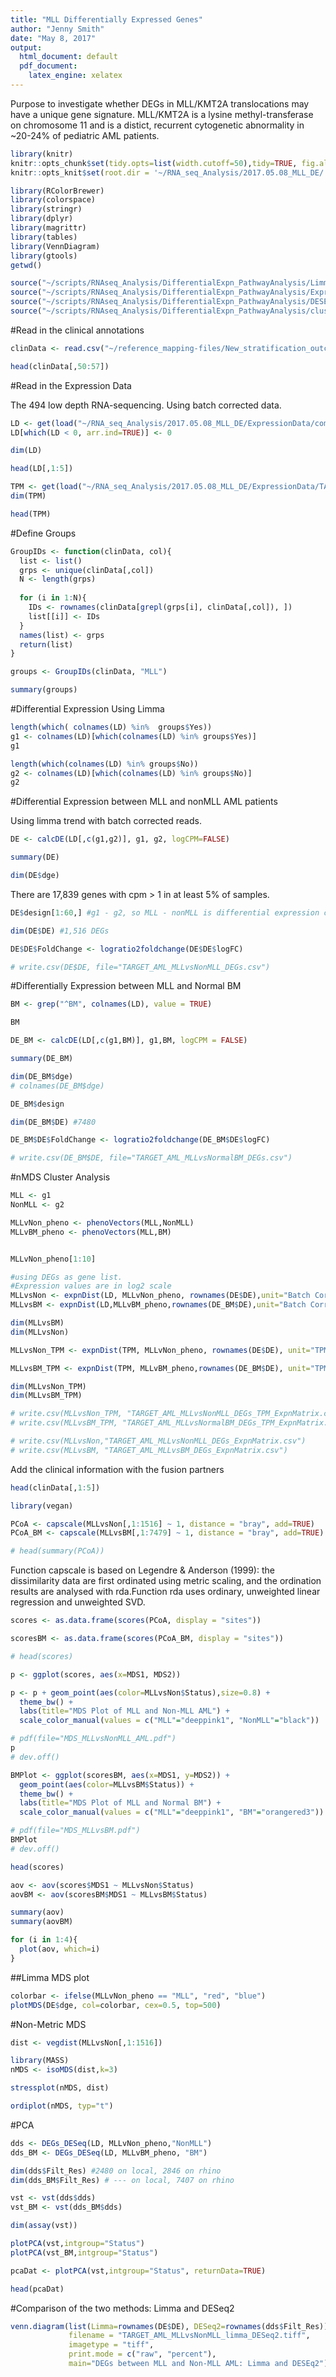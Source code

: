```yaml
---
title: "MLL Differentially Expressed Genes"
author: "Jenny Smith"
date: "May 8, 2017"
output:
  html_document: default
  pdf_document:
    latex_engine: xelatex
---
```


Purpose to investigate whether DEGs in MLL/KMT2A translocations may have a unique gene signature. MLL/KMT2A is a lysine methyl-transferase on chromosome 11 and is a distict, recurrent cytogenetic abnormality in ~20-24% of pediatric AML patients. 

```r
library(knitr)
knitr::opts_chunk$set(tidy.opts=list(width.cutoff=50),tidy=TRUE, fig.align='center')
knitr::opts_knit$set(root.dir = '~/RNA_seq_Analysis/2017.05.08_MLL_DE/')
```


```r
library(RColorBrewer)
library(colorspace)
library(stringr)
library(dplyr)
library(magrittr)
library(tables)
library(VennDiagram)
library(gtools)
getwd()
```


```r
source("~/scripts/RNAseq_Analysis/DifferentialExpn_PathwayAnalysis/Limma_DE_Function.r")
source("~/scripts/RNAseq_Analysis/DifferentialExpn_PathwayAnalysis/Expression_Distribution_Plots_Function.r")
source("~/scripts/RNAseq_Analysis/DifferentialExpn_PathwayAnalysis/DESEq2_DE_Function.r")
source("~/scripts/RNAseq_Analysis/DifferentialExpn_PathwayAnalysis/clusterAnalysis_Function.r")
```


#Read in the clinical annotations
```r
clinData <- read.csv("~/reference_mapping-files/New_stratification_outcomes_updated_2017.03.28.csv", stringsAsFactors = FALSE, row.names = 1)
```

```r
head(clinData[,50:57])
```


#Read in the Expression Data

The 494 low depth RNA-sequencing. Using batch corrected data. 
```r
LD <- get(load("~/RNA_seq_Analysis/2017.05.08_MLL_DE/ExpressionData/combatAdjustedExp.RData"))
LD[which(LD < 0, arr.ind=TRUE)] <- 0

dim(LD)
```

```r
head(LD[,1:5])
```

```r
TPM <- get(load("~/RNA_seq_Analysis/2017.05.08_MLL_DE/ExpressionData/TARGET_AML_TPM_withGenesasRowNames_BCCA28Apr2016.RData"))
dim(TPM)
```

```r
head(TPM)
```


#Define Groups

```r
GroupIDs <- function(clinData, col){
  list <- list()
  grps <- unique(clinData[,col])
  N <- length(grps)
  
  for (i in 1:N){
    IDs <- rownames(clinData[grepl(grps[i], clinData[,col]), ])
    list[[i]] <- IDs
  }
  names(list) <- grps
  return(list)
}
```


```r
groups <- GroupIDs(clinData, "MLL")

summary(groups)
```



#Differential Expression Using Limma 

```r
length(which( colnames(LD) %in%  groups$Yes))
g1 <- colnames(LD)[which(colnames(LD) %in% groups$Yes)]
g1
```

```r
length(which(colnames(LD) %in% groups$No))
g2 <- colnames(LD)[which(colnames(LD) %in% groups$No)]
g2
```

#Differential Expression between MLL and nonMLL AML patients

Using limma trend with batch corrected reads. 
```r
DE <- calcDE(LD[,c(g1,g2)], g1, g2, logCPM=FALSE)

summary(DE)
```

```r
dim(DE$dge)
```

There are 17,839 genes with cpm > 1 in at least 5% of samples. 

```r
DE$design[1:60,] #g1 - g2, so MLL - nonMLL is differential expression contrast
```

```r
dim(DE$DE) #1,516 DEGs
```

```r
DE$DE$FoldChange <- logratio2foldchange(DE$DE$logFC)
```


```r
# write.csv(DE$DE, file="TARGET_AML_MLLvsNonMLL_DEGs.csv")

```


#Differentially Expression between MLL and Normal BM

```r
BM <- grep("^BM", colnames(LD), value = TRUE)

BM
```


```r
DE_BM <- calcDE(LD[,c(g1,BM)], g1,BM, logCPM = FALSE)

summary(DE_BM)
```


```r
dim(DE_BM$dge) 
# colnames(DE_BM$dge)
```


```r
DE_BM$design
```


```r
dim(DE_BM$DE) #7480
```

```r
DE_BM$DE$FoldChange <- logratio2foldchange(DE_BM$DE$logFC)
```


```r
# write.csv(DE_BM$DE, file="TARGET_AML_MLLvsNormalBM_DEGs.csv")
```

#nMDS Cluster Analysis

```r
MLL <- g1
NonMLL <- g2

MLLvNon_pheno <- phenoVectors(MLL,NonMLL)
MLLvBM_pheno <- phenoVectors(MLL,BM)


MLLvNon_pheno[1:10]
```


```r
#using DEGs as gene list.
#Expression values are in log2 scale
MLLvsNon <- expnDist(LD, MLLvNon_pheno, rownames(DE$DE),unit="Batch Corrected Reads", BM=FALSE,logCPM = FALSE, plot=FALSE)
MLLvsBM <- expnDist(LD,MLLvBM_pheno,rownames(DE_BM$DE),unit="Batch Corrected Reads", logCPM = FALSE,plot=FALSE)

dim(MLLvsBM)
dim(MLLvsNon)
```

```r
MLLvsNon_TPM <- expnDist(TPM, MLLvNon_pheno, rownames(DE$DE), unit="TPM")

MLLvsBM_TPM <- expnDist(TPM, MLLvBM_pheno,rownames(DE_BM$DE), unit="TPM")

dim(MLLvsNon_TPM)
dim(MLLvsBM_TPM)

# write.csv(MLLvsNon_TPM, "TARGET_AML_MLLvsNonMLL_DEGs_TPM_ExpnMatrix.csv")
# write.csv(MLLvsBM_TPM, "TARGET_AML_MLLvsNormalBM_DEGs_TPM_ExpnMatrix.csv")
```


```r
# write.csv(MLLvsNon,"TARGET_AML_MLLvsNonMLL_DEGs_ExpnMatrix.csv")
# write.csv(MLLvsBM, "TARGET_AML_MLLvsBM_DEGs_ExpnMatrix.csv")
```


Add the clinical information with the fusion partners
```r
head(clinData[,1:5])
```


```r
library(vegan)

PCoA <- capscale(MLLvsNon[,1:1516] ~ 1, distance = "bray", add=TRUE)
PCoA_BM <- capscale(MLLvsBM[,1:7479] ~ 1, distance = "bray", add=TRUE)

# head(summary(PCoA))
```

Function capscale is based on Legendre & Anderson (1999): the dissimilarity data are first ordinated using metric scaling, and the ordination results are analysed with rda.Function rda  uses ordinary, unweighted linear regression and unweighted SVD. 

```r
scores <- as.data.frame(scores(PCoA, display = "sites"))

scoresBM <- as.data.frame(scores(PCoA_BM, display = "sites"))

# head(scores)
```


```r
p <- ggplot(scores, aes(x=MDS1, MDS2))

p <- p + geom_point(aes(color=MLLvsNon$Status),size=0.8) + 
  theme_bw() + 
  labs(title="MDS Plot of MLL and Non-MLL AML") + 
  scale_color_manual(values = c("MLL"="deeppink1", "NonMLL"="black"))

# pdf(file="MDS_MLLvsNonMLL_AML.pdf")
p
# dev.off()
```


```r
BMPlot <- ggplot(scoresBM, aes(x=MDS1, y=MDS2)) + 
  geom_point(aes(color=MLLvsBM$Status)) + 
  theme_bw() +
  labs(title="MDS Plot of MLL and Normal BM") +
  scale_color_manual(values = c("MLL"="deeppink1", "BM"="orangered3"))

# pdf(file="MDS_MLLvsBM.pdf")
BMPlot
# dev.off()
```

```r
head(scores)
```

```r
aov <- aov(scores$MDS1 ~ MLLvsNon$Status)
aovBM <- aov(scoresBM$MDS1 ~ MLLvsBM$Status)

summary(aov)
summary(aovBM)
```

```r
for (i in 1:4){
  plot(aov, which=i)  
}
```

##Limma MDS plot
```r
colorbar <- ifelse(MLLvNon_pheno == "MLL", "red", "blue")
plotMDS(DE$dge, col=colorbar, cex=0.5, top=500)
```


#Non-Metric MDS 

```r
dist <- vegdist(MLLvsNon[,1:1516])
```

```r
library(MASS)
nMDS <- isoMDS(dist,k=3)
```

```r
stressplot(nMDS, dist)
```

```r
ordiplot(nMDS, typ="t")
```


#PCA 

```r
dds <- DEGs_DESeq(LD, MLLvNon_pheno,"NonMLL")
dds_BM <- DEGs_DESeq(LD, MLLvBM_pheno, "BM")
```


```r
dim(dds$Filt_Res) #2480 on local, 2846 on rhino
dim(dds_BM$Filt_Res) # --- on local, 7407 on rhino
```

```r
vst <- vst(dds$dds)
vst_BM <- vst(dds_BM$dds)
```

```r
dim(assay(vst))
```


```r
plotPCA(vst,intgroup="Status")
plotPCA(vst_BM,intgroup="Status")
```


```r
pcaDat <- plotPCA(vst,intgroup="Status", returnData=TRUE)

head(pcaDat)
```


#Comparison of the two methods: Limma and DESeq2

```r
venn.diagram(list(Limma=rownames(DE$DE), DESeq2=rownames(dds$Filt_Res)),
             filename = "TARGET_AML_MLLvsNonMLL_limma_DESeq2.tiff",
             imagetype = "tiff",
             print.mode = c("raw", "percent"),
             main="DEGs between MLL and Non-MLL AML: Limma and DESEq2")
```






